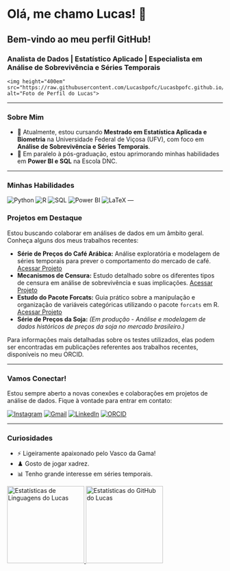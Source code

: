 # Olá, me chamo Lucas! 👋

## Bem-vindo ao meu perfil GitHub!

### Analista de Dados | Estatístico Aplicado | Especialista em Análise de Sobrevivência e Séries Temporais

<div align="center">
    <img height="400em" src="https://raw.githubusercontent.com/Lucasbpofc/Lucasbpofc.github.io/refs/heads/main/1000265939.jpg" alt="Foto de Perfil do Lucas">
</div>

---

### Sobre Mim

- 🔭 Atualmente, estou cursando **Mestrado em Estatística Aplicada e Biometria** na Universidade Federal de Viçosa (UFV), com foco em **Análise de Sobrevivência e Séries Temporais**.
- 🌱 Em paralelo à pós-graduação, estou aprimorando minhas habilidades em **Power BI e SQL** na Escola DNC.

---

### Minhas Habilidades

![Python](https://img.shields.io/badge/Python-3776AB?style=for-the-badge&logo=python&logoColor=white)
![R](https://img.shields.io/badge/R-276DC3?style=for-the-badge&logo=rstudio&logoColor=white)
![SQL](https://img.shields.io/badge/SQL-4479A1?style=for-the-badge&logo=postgresql&logoColor=white)
![Power BI](https://img.shields.io/badge/Power%20BI-F2C811?style=for-the-badge&logo=powerbi&logoColor=black)
![LaTeX](https://img.shields.io/badge/LaTeX-47A141?style=for-the-badge&logo=latex&logoColor=white)
---

### Projetos em Destaque

Estou buscando colaborar em análises de dados em um âmbito geral. Conheça alguns dos meus trabalhos recentes:

- **Série de Preços do Café Arábica:** Análise exploratória e modelagem de séries temporais para prever o comportamento do mercado de café. [Acessar Projeto](https://Lucasbpofc.github.io/Post_cafearabica.html)
- **Mecanismos de Censura:** Estudo detalhado sobre os diferentes tipos de censura em análise de sobrevivência e suas implicações. [Acessar Projeto](https://Lucasbpofc.github.io/Mecanismos-de-Censura.html)
- **Estudo do Pacote Forcats:** Guia prático sobre a manipulação e organização de variáveis categóricas utilizando o pacote `forcats` em R. [Acessar Projeto](https://Lucasbpofc.github.io/Pacote-forcats.html)
- **Série de Preços da Soja:** *(Em produção - Análise e modelagem de dados históricos de preços da soja no mercado brasileiro.)*

Para informações mais detalhadas sobre os testes utilizados, elas podem ser encontradas em publicações referentes aos trabalhos recentes, disponíveis no meu ORCID.

---

### Vamos Conectar!

Estou sempre aberto a novas conexões e colaborações em projetos de análise de dados. Fique à vontade para entrar em contato:

<div align="center">
<a href="https://instagram.com/lucasbello_01" target="_blank"><img loading="lazy" src="https://img.shields.io/badge/-Instagram-%23E4405F?style=for-the-badge&logo=instagram&logoColor=white" target="_blank" alt="Instagram"></a>
<a href="mailto:contato@Lucas.p.belo019@gmail.com"><img loading="lazy" src="https://img.shields.io/badge/Gmail-D14836?style=for-the-badge&logo=gmail&logoColor=white" target="_blank" alt="Gmail"></a>
<a href="https://www.linkedin.com/in/lucas-pereira-belo-3aa8a51a9" target="_blank"><img loading="lazy" src="https://img.shields.io/badge/-LinkedIn-%230077B5?style=for-the-badge&logo=linkedin&logoColor=white" target="_blank" alt="LinkedIn"></a>
<a href="https://orcid.org/0009-0002-7189-514X" target="_blank"><img loading="lazy" src="https://img.shields.io/badge/-ORCID-A6CE39?style=for-the-badge&logo=orcid&logoColor=white" target="_blank" alt="ORCID"></a>
</div>

---

### Curiosidades

- ⚡ Ligeiramente apaixonado pelo Vasco da Gama!
- ♟️ Gosto de jogar xadrez.
- 📊 Tenho grande interesse em séries temporais.

<div align="center">
<a href="https://github.com/Lucasbpofc">
<img loading="lazy" height="180em" src="https://github-readme-stats.vercel.app/api/top-langs/?username=Lucasbpofc&layout=compact&langs_count=7&theme=dracula" alt="Estatísticas de Linguagens do Lucas"/>
<img loading="lazy" height="180em" src="https://github-readme-stats.vercel.app/api?username=Lucasbpofc&show_icons=true&theme=dracula&include_all_commits=true&count_private=true" alt="Estatísticas do GitHub do Lucas"/>
</a>
</div>